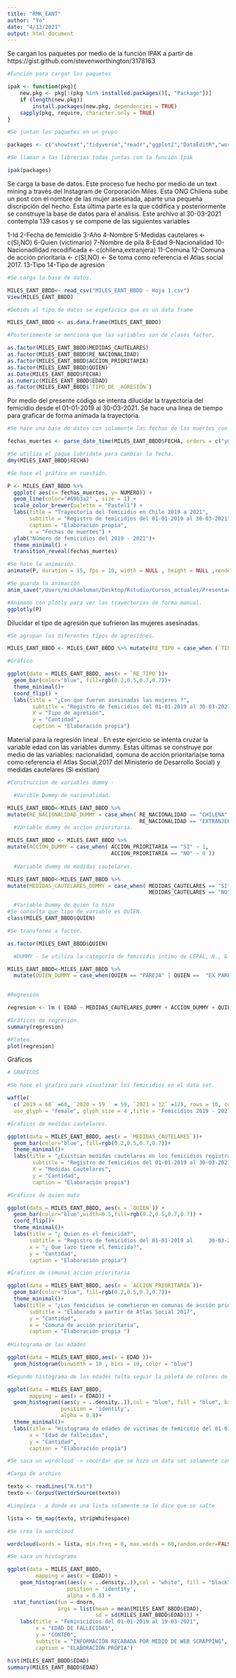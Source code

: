 ```yaml
---
title: "RMK_EANT"
author: "Yo"
date: "4/13/2021"
output: html_document
---
```


Se cargan los paquetes por medio de la función IPAK a partir de   https://gist.github.com/stevenworthington/3178163

```r

#Función para cargar los paquetes

ipak <- function(pkg){
    new.pkg <- pkg[!(pkg %in% installed.packages()[, "Package"])]
    if (length(new.pkg)) 
        install.packages(new.pkg, dependencies = TRUE)
    sapply(pkg, require, character.only = TRUE)
}

#Se juntan los paquetes en un grupo

packages <- c("showtext","tidyverse","readr","ggplot2","DataEditR","wordcloud2","lubridate","devtools","waffle","gganimate","plotly","tm","RColorBrewer","wordcloud","NLP","SnowballC")

#Se llaman a las librerias todas juntas con la función Ipak

ipak(packages)

```
Se carga la base de datos. Este proceso fue hecho por medio de un text mining a través del Instagram de Corporación Miles. Esta ONG Chilena sube un post con el nombre de las mujer asesinada, aparte una pequeña discripción del hecho. Esta última parte es la que códifica y posteriormente se construye la base de datos para el análisis. Este archivo al 30-03-2021 contempla 139 casos y se compone de las siguientes variables 

1-Id
2-Fecha de femicidio
3-Año
4-Nombre
5-Medidas cautelares <- c(SI,NO)
6-Quien (victimario)
7-Nombre de pila
8-Edad
9-Nacionalidad
10-Nacionadlidad recodificada <- c(chilena,extranjera)
11-Comuna
12-Comuna de acción prioritaria <- c(SI,NO) <- Se toma como referencia el Atlas social 2017.
13-Tipo
14-Tipo de agresión

```r
#Se carga la base de datos. 

MILES_EANT_BBDD<- read_csv("MILES_EANT_BBDD - Hoja 1.csv")
View(MILES_EANT_BBDD)

#Debido al tipo de datos se espeficica que es un data frame

MILES_EANT_BBDD <- as.data.frame(MILES_EANT_BBDD)

#Posteriomente se menciona que las variables son de clases factor. 

as.factor(MILES_EANT_BBDD$MEDIDAS_CAUTELARES)
as.factor(MILES_EANT_BBDD$RE_NACIONALIDAD)
as.factor(MILES_EANT_BBDD$ACCION_PRIORITARIA)
as.factor(MILES_EANT_BBDD$QUIEN)
as.Date(MILES_EANT_BBDD$FECHA)
as.numeric(MILES_EANT_BBDD$EDAD)
as.factor(MILES_EANT_BBDD$`TIPO_DE _AGRESIÓN`)

```

Por medio del presente código se intenta dilucidar la trayectoria del femicidio desde el 01-01-2019 al 30-03-2021. Se hace una linea de tiempo para graficar de forma animada la trayectoria. 

```r

#Se hace una base de datos con solamente las fechas de las muertes con el paquete lubridate

fechas_muertes <- parse_date_time(MILES_EANT_BBDD$FECHA, orders = c("ymd", "dmy"))

#Se utiliza el paque lubridate para cambiar la fecha. 
dmy(MILES_EANT_BBDD$FECHA)

#Se hace el gráfico en cuestión. 

P <- MILES_EANT_BBDD %>% 
  ggplot( aes(x= fechas_muertes, y= NUMERO)) +
  geom_line(color="#69b3a2" , size = 1) +
  scale_color_brewer(palette = "Pastel1") +
  labs(title = "Trayectoria del femicidio en Chile 2019 a 2021",
       subtitle = "Registro de femicidios del 01-01-2019 al 30-03-2021",
       caption = "Elaboración propia",
       x = "Fechas de muertes") +
  ylab("Número de femicidios del 2019 - 2021")+
  theme_minimal() +
  transition_reveal(fechas_muertes)

#Se hace la animación.
animate(P, duration = 15, fps = 10, width = NULL , height = NULL ,renderer = gifski_renderer())

#Se guarda la animación 
anim_save("/Users/michaeluman/Desktop/Rstudio/Cursos_actuales/Presentación_Final_EANT")

#Animado con plotly para ver las trayectorias de forma manual. 
ggplotly(P)

```
Dilucidar el tipo de agresión que sufrieron las mujeres asesinadas. 

```r

#Se agrupan los diferentes tipos de agresiónes. 

MILES_EANT_BBDD <- MILES_EANT_BBDD %>% mutate(RE_TIPO = case_when (`TIPO_DE _AGRESIÓN` == "ASFIXIA" | `TIPO_DE _AGRESIÓN` == "AHOGADA" | `TIPO_DE _AGRESIÓN` == "ASFIXIADA" | `TIPO_DE _AGRESIÓN` == "ESTRANGULACIÓN" | `TIPO_DE _AGRESIÓN` == "GOLPEADA Y AHORCADA" ~ "ASFIXIA",  `TIPO_DE _AGRESIÓN` == "SIN INFORMAR" ~ "SIN INFORMACIÓN", `TIPO_DE _AGRESIÓN` == "APUÑALADA" | `TIPO_DE _AGRESIÓN` == "DEGOLLADA" ~ "ARMA BLANCA" ,  `TIPO_DE _AGRESIÓN` == "DISPARO" ~ "ARMA DE FUEGO", `TIPO_DE _AGRESIÓN` == "VIOLACIÓN Y HOMICIDIO" ~ "VIOLACIÓN Y HOMICIDIO", `TIPO_DE _AGRESIÓN` == "GOLPEADA" ~ "MUERTE POR AGRESIÓN FÍSICA", `TIPO_DE _AGRESIÓN` == "LANZADA A UN RIO , VIOLADA"| `TIPO_DE _AGRESIÓN` == "SUICIDIO FEMINICIDA (CAYO DESDE UN PISO)" |`TIPO_DE _AGRESIÓN` == "ACCIDENTE" ~ "FEMICIDIOS ATÍPICOS" ))

#Gráfico 

ggplot(data = MILES_EANT_BBDD, aes(x = `RE_TIPO`))+
  geom_bar(color="blue", fill=rgb(0.2,0.5,0.7,0.7))+
  theme_minimal()+
  coord_flip() +
  labs(title = "¿Con que fueron asesinadas las mujeres ?",
        subtitle = "Registro de femicidios del 01-01-2019 al 30-03-2021",
        X = "Tipo de agresión",
        y = "Cantidad",  
        caption = "Elaboración propia")

```

Material para la regresión lineal . En este ejercicio se intenta cruzar la variable edad con las variables dummy. Estas últimas se construye por medio de las variables: nacionalidad, comuna de acción prioritaria(se toma como referencia el Atlas Social,2017 del Ministerio de Desarrollo Social) y medidas cautelares (Si existían)

```r

#Construccion de variables dummy - 

  #Varible Dummy de nacionalidad. 

MILES_EANT_BBDD<-MILES_EANT_BBDD %>% 
mutate(RE_NACIONALIDAD_DUMMY = case_when( RE_NACIONALIDAD == "CHILENA" ~ 1,
                                          RE_NACIONALIDAD == "EXTRANJERA" ~ 0))
  #Variable dummy de accion prioritaria. 

MILES_EANT_BBDD <- MILES_EANT_BBDD %>% 
mutate(ACCION_DUMMY = case_when( ACCION_PRIORITARIA == "SI" ~ 1,
                                 ACCION_PRIORITARIA == "NO" ~ 0 ))
  
  #Variable dummy de medidas cautelares. 

MILES_EANT_BBDD<-MILES_EANT_BBDD %>% 
mutate(MEDIDAS_CAUTELARES_DUMMY = case_when( MEDIDAS_CAUTELARES == "SI" ~ 1,
                                             MEDIDAS_CAUTELARES == "NO" ~ 0 ))

  #Variable Dummy de quien lo hizo
#Se consulta que tipo de variable es QUIEN.
class(MILES_EANT_BBDD$QUIEN)

#Se transforma a factor.

as.factor(MILES_EANT_BBDD$QUIEN)

  #DUMMY - Se utiliza la categoría de femicidio intimo de CEPAL, N., & UNICEF. (2004). Quienes establecen el femicidio intimo  "que se da en el ámbito de lo privado, en espacios de las relaciones íntimas" pp18. Para ello se construye la variable dummy para el grupo 1 <- relaciones intimas , grupo 0 <- no relaciones íntimas. 

MILES_EANT_BBDD<-MILES_EANT_BBDD %>%
  mutate(QUIEN_DUMMY = case_when(QUIEN == "PAREJA" | QUIEN ==  "EX PAREJA" | QUIEN == "EX CONYUGE" | QUIEN == "ESPOSO" | QUIEN == "CONYUGE" | QUIEN == "CONVIVIENTE"  ~ 1 , QUIEN == "SOBRINO" | QUIEN == "SIN INFORMACION" | QUIEN == "PRIMO" | QUIEN == "PADRE" | QUIEN == "PADRASTRO" | QUIEN == "HIJO" | QUIEN == "HERMANO" ~ 0  ))
                                          

#Regresión 

regresion <- lm ( EDAD ~ MEDIDAS_CAUTELARES_DUMMY + ACCION_DUMMY + QUIEN_DUMMY , data = MILES_EANT_BBDD)

#Gráficos de regresión.
summary(regresion)

#Ploteo.
plot(regresion)


```
Gráficos 

```r
# GRAFICOS 

#Se hace el grafico para visualizar los femicidios en el data set. 

waffle(
  c(`2019 = 68` =68, `2020 = 59 ` = 59, `2021 = 12` =12), rows = 10, colors = c("#FD6F6F", "#93FB98", "#D5D9DD"),
  use_glyph = "female", glyph_size = 4 ,title = 'Femicidios 2019 - 2021 en Chile', legend_pos="bottom")

#Graficos de medidas cautelares.

ggplot(data = MILES_EANT_BBDD, aes(x = `MEDIDAS_CAUTELARES`))+
  geom_bar(color="blue", fill=rgb(0.2,0.5,0.7,0.7))+
  theme_minimal()+
  labs(title = "¿Existian medidas cautelares en los femicidios registrados?",
        subtitle = "Registro de femicidios del 01-01-2019 al 30-03-2021",
        X = "Medidas Cautelares",
        y = "Cantidad",  
        caption = "Elaboración propia")

#Graficos de quien mato

ggplot(data = MILES_EANT_BBDD, aes(x = `QUIEN`)) +
  geom_bar(color="blue",width=0.5,fill=rgb(0.2,0.5,0.7,0.7)) +
  coord_flip()+
  theme_minimal()+
  labs(title = "¿ Quien es el femicida?",
       subtitle = "Registro de femicidios del 01-01-2019 al     30-03-2021",
       x = "¿ Que lazo tiene el femicida?",
       y = "Cantidad",
       caption = "Elaboración propia")

#Graficos de comunas accion prioritaria

ggplot(data = MILES_EANT_BBDD, aes(x = `ACCION_PRIORITARIA`))+
  geom_bar(color="blue", fill=rgb(0.2,0.5,0.7,0.7))+
  theme_minimal()+
  labs(title = "¿Los femicidios se cometieron en comunas de acción prioritarias?",
       subtitle = "Elaborado a partir de Atlas Social 2017",
       y = "Cantidad",
       x = "Comuna de acción prioritaria",
       caption = "Elaboración propia ")
  
#Histograma de las edades 

ggplot(data = MILES_EANT_BBDD,aes(x = EDAD ))+
  geom_histogram(binwidth = 10 , bins = 10, color = "blue")

#Segundo histograma de las edades falta seguir la paleta de colores de las otras cosas

ggplot(data = MILES_EANT_BBDD,
       mapping = aes(x = EDAD)) +
  geom_histogram((aes(y = ..density..)),col = "blue", fill = "blue", bins = 50, binwidth= 2 ,
                 position = 'identity',
                 alpha = 0.8)+
  theme_minimal()+
  labs(title = "Histograma de edades de victimas de femicidio del 01-01-2019 al 19-03-2021",
       x = "Edad de fallecidas",
       y = "Cantidad",
       caption = "Elaboración propia")

#Se saca un wordcloud -> recordar que se hizo un data set solamente con los nombres 

#Carga de archivo 

texto <- readLines("N.txt")
texto <- Corpus(VectorSource(texto))

#Limpieza - a donde es una lista solamente se le dice que se salte 

lista <- tm_map(texto, stripWhitespace)

#Se crea la wordcloud

wordcloud(words = lista, min.freq = 0, max.words = 60,random.order=FALSE , random.color = FALSE)

#Se saca un histograma 

ggplot(data = MILES_EANT_BBDD,
         mapping = aes(x = EDAD)) +
    geom_histogram((aes(y = ..density..)),col = "white", fill = "black", bins = 30,
                   position = 'identity',
                   alpha = 0.8) +
  stat_function(fun = dnorm, 
                args = list(mean = mean(MILES_EANT_BBDD$EDAD), 
                            sd = sd(MILES_EANT_BBDD$EDAD))) +
    labs(title = "Feminicidios del 01-01-2019 al 19-03-2021",
         x = "EDAD DE FALLECIDAS",
         y = "CONTEO",
         subtitle = "INFORMACIÓN RECABADA POR MEDIO DE WEB SCRAPPING",
         caption = "ELABORACIÓN PROPIA")

hist(MILES_EANT_BBDD$EDAD)
summary(MILES_EANT_BBDD$EDAD)

```


